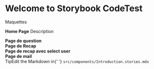 
<Meta title="Introduction" />

<style>{`
  .subheading {
    --mediumdark: '#999999';
    font-weight: 900;
    font-size: 13px;
    color: #999;
    letter-spacing: 6px;
    line-height: 24px;
    text-transform: uppercase;
    margin-bottom: 12px;
    margin-top: 40px;
  }

  .link-list {
    display: grid;
    grid-template-columns: repeat(1, 1fr);
    grid-template-rows: minmax(100px, auto);
    row-gap: 10px;
  }

  @media (min-width: 620px) {
    .link-list {
      row-gap: 20px;
      column-gap: 20px;
      grid-template-columns: repeat(3, 1fr);
    }
  }

  .link-item {
    display: block;
    padding: 20px 30px 20px 15px;
    border: 1px solid #00000010;
    border-radius: 5px;
    transition: background 150ms ease-out, border 150ms ease-out, transform 150ms ease-out;
    color: #333333;
  }

  .link-item:hover {
    border-color: #1EA7FD50;
    transform: translate3d(0, -3px, 0);
    box-shadow: rgba(0, 0, 0, 0.08) 0 3px 10px 0;
  }

  .link-item:active {
    border-color: #1EA7FD;
    transform: translate3d(0, 0, 0);
  }

  .link-item strong {
    font-weight: 700;
    display: block;
    margin-bottom: 2px;
  }
  
  .link-item img {
    width: 40%;
    margin-left: 15px;
  }

  .link-item p {
    font-size: 14px;
    line-height: 20px;
    display: block;
  }

  .tip {
    display: inline-block;
    border-radius: 1em;
    font-size: 11px;
    line-height: 12px;
    font-weight: 700;
    background: #E7FDD8;
    color: #66BF3C;
    padding: 4px 12px;
    margin-right: 10px;
    vertical-align: top;
  }

  .tip-wrapper {
    font-size: 13px;
    line-height: 20px;
    margin-top: 40px;
    margin-bottom: 40px;
  }

  .tip-wrapper code {
    font-size: 12px;
    display: inline-block;
  }

  .screen-list img {
    width: 20%;
    margin-right: 15px;
    flex: none;
  }

  
`}</style>

# Welcome to Storybook CodeTest

<div className="subheading">Maquettes</div>

<div className="link-list">
  <div className="link-item">
    <p>
      <strong>Home Page</strong>
      Description
    </p>
    <img src={screenHome} alt="" />
  </div>
  
  <div className="link-item">
    <strong>Page de question</strong>
    <img src={screenQuestion} alt="" />
  </div>
  <div className="link-item">
    <strong>Page de Recap</strong>
    <img src={screenResult} alt="" />
  </div>
  <div className="link-item">
    <strong>Page de recap avec select user</strong>
    <img src={screenSelectUser} alt="" />
  </div>
  <div className="link-item">
    <strong>Page de mail</strong>
    <img src={screenMail} alt="" />
  </div>
</div>

<div className="tip-wrapper">
  <span className="tip">Tip</span>Edit the Markdown in{' '}
  <code>src/components/Introduction.stories.mdx</code>
</div>

